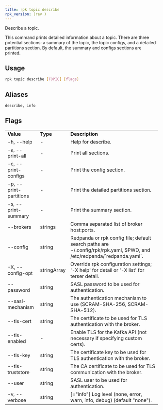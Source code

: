 ```yaml
---
title: rpk topic describe
rpk_version: (rev )
---
```


Describe a topic.

This command prints detailed information about a topic. There are three
potential sections: a summary of the topic, the topic configs, and a detailed
partitions section. By default, the summary and configs sections are printed.

## Usage

```bash
rpk topic describe [TOPIC] [flags]
```

## Aliases

```bash
describe, info
```

## Flags

<table>
  <tbody>
    <tr>
      <td>
        <strong>Value</strong>
      </td>
      <td>
        <strong>Type</strong>
      </td>
      <td>
        <strong>Description</strong>
      </td>
    </tr>
    <tr>
      <td>-h, --help</td>
      <td>-</td>
      <td>Help for describe.</td>
    </tr>
    <tr>
      <td>-a, --print-all</td>
      <td>-</td>
      <td>Print all sections.</td>
    </tr>
    <tr>
      <td>-c, --print-configs</td>
      <td>-</td>
      <td>Print the config section.</td>
    </tr>
    <tr>
      <td>-p, --print-partitions</td>
      <td>-</td>
      <td>Print the detailed partitions section.</td>
    </tr>
    <tr>
      <td>-s, --print-summary</td>
      <td>-</td>
      <td>Print the summary section.</td>
    </tr>
    <tr>
      <td>--brokers</td>
      <td>strings</td>
      <td>Comma separated list of broker host:ports.</td>
    </tr>
    <tr>
      <td>--config</td>
      <td>string</td>
      <td>
        Redpanda or rpk config file; default search paths are
        ~/.config/rpk/rpk.yaml, $PWD, and /etc/redpanda/`redpanda.yaml`.
      </td>
    </tr>
    <tr>
      <td>-X, --config-opt</td>
      <td>stringArray</td>
      <td>
        Override rpk configuration settings; '-X help' for detail or '-X list'
        for terser detail.
      </td>
    </tr>
    <tr>
      <td>--password</td>
      <td>string</td>
      <td>SASL password to be used for authentication.</td>
    </tr>
    <tr>
      <td>--sasl-mechanism</td>
      <td>string</td>
      <td>
        The authentication mechanism to use (SCRAM-SHA-256, SCRAM-SHA-512).
      </td>
    </tr>
    <tr>
      <td>--tls-cert</td>
      <td>string</td>
      <td>
        The certificate to be used for TLS authentication with the broker.
      </td>
    </tr>
    <tr>
      <td>--tls-enabled</td>
      <td>-</td>
      <td>
        Enable TLS for the Kafka API (not necessary if specifying custom certs).
      </td>
    </tr>
    <tr>
      <td>--tls-key</td>
      <td>string</td>
      <td>
        The certificate key to be used for TLS authentication with the broker.
      </td>
    </tr>
    <tr>
      <td>--tls-truststore</td>
      <td>string</td>
      <td>
        The CA certificate to be used for TLS communication with the broker.
      </td>
    </tr>
    <tr>
      <td>--user</td>
      <td>string</td>
      <td>SASL user to be used for authentication.</td>
    </tr>
    <tr>
      <td>-v, --verbose</td>
      <td>string</td>
      <td>
        [="info"] Log level (none, error, warn, info, debug) (default "none").
      </td>
    </tr>
  </tbody>
</table>
